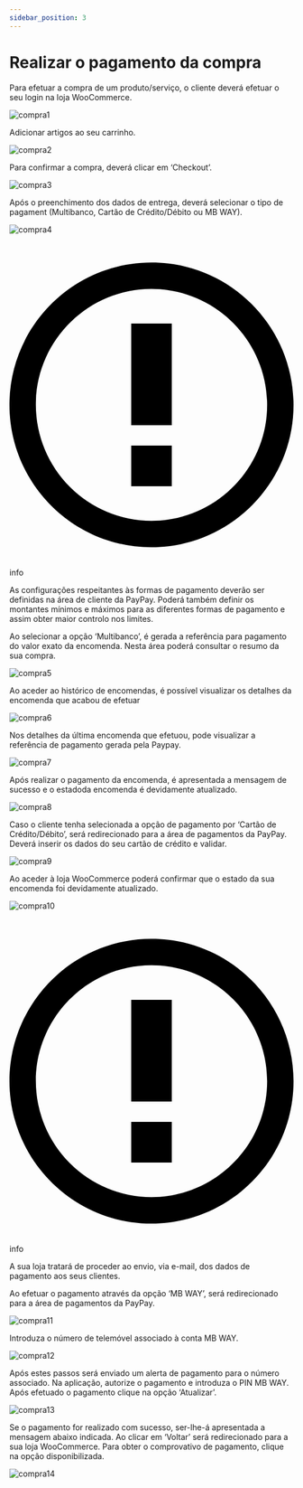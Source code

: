 ```yaml
---
sidebar_position: 3
---
```


# Realizar o pagamento da compra

Para efetuar a compra de um produto/serviço, o cliente deverá efetuar o seu login na loja WooCommerce.

![compra1](../../../../../_media/woocomerce-7.png)

Adicionar artigos ao seu carrinho.

![compra2](../../../../../_media/woocomerce-8.png)

Para confirmar a compra, deverá clicar em ‘Checkout’.

![compra3](../../../../../_media/woocomerce-9.png)

Após o preenchimento dos dados de entrega, deverá selecionar o tipo de pagament (Multibanco, Cartão de Crédito/Débito ou MB WAY).

![compra4](../../../../../_media/woocomerce-10.png)

<div class="theme-admonition theme-admonition-info admonition_node_modules-@docusaurus-theme-classic-lib-theme-Admonition-Layout-styles-module alert alert--info">
    <div class="admonitionHeading_node_modules-@docusaurus-theme-classic-lib-theme-Admonition-Layout-styles-module"><span class="admonitionIcon_node_modules-@docusaurus-theme-classic-lib-theme-Admonition-Layout-styles-module"><svg viewBox="0 0 14 16"><path fill-rule="evenodd" d="M7 2.3c3.14 0 5.7 2.56 5.7 5.7s-2.56 5.7-5.7 5.7A5.71 5.71 0 0 1 1.3 8c0-3.14 2.56-5.7 5.7-5.7zM7 1C3.14 1 0 4.14 0 8s3.14 7 7 7 7-3.14 7-7-3.14-7-7-7zm1 3H6v5h2V4zm0 6H6v2h2v-2z"></path></svg></span>info</div>
    <div class="admonitionContent_node_modules-@docusaurus-theme-classic-lib-theme-Admonition-Layout-styles-module">
        <p>As configurações respeitantes às formas de pagamento deverão ser definidas na área de cliente da PayPay. Poderá também definir os montantes mínimos e máximos para as diferentes formas de pagamento e assim obter maior controlo nos limites.</p>
    </div>
</div>

Ao selecionar a opção ‘Multibanco’, é gerada a referência para pagamento do valor exato da encomenda. Nesta área poderá consultar o resumo da sua compra.

![compra5](../../../../../_media/woocomerce-11.png)

Ao aceder ao histórico de encomendas, é possível visualizar os detalhes da encomenda que acabou de efetuar

![compra6](../../../../../_media/woocomerce-12.png)

Nos detalhes da última encomenda que efetuou, pode visualizar a referência de pagamento gerada pela Paypay.

![compra7](../../../../../_media/woocomerce-13.png)

Após realizar o pagamento da encomenda, é apresentada a mensagem de sucesso e o estadoda encomenda é devidamente atualizado.

![compra8](../../../../../_media/woocomerce-14.png)

Caso o cliente tenha selecionada a opção de pagamento por ‘Cartão de Crédito/Débito’, será redirecionado para a área de pagamentos da PayPay. Deverá inserir os dados do seu cartão de crédito e validar.

![compra9](../../../../../_media/woocomerce-15.png)

Ao aceder à loja WooCommerce poderá confirmar que o estado da sua encomenda foi devidamente atualizado.

![compra10](../../../../../_media/woocomerce-16.png)

<div class="theme-admonition theme-admonition-info admonition_node_modules-@docusaurus-theme-classic-lib-theme-Admonition-Layout-styles-module alert alert--info">
    <div class="admonitionHeading_node_modules-@docusaurus-theme-classic-lib-theme-Admonition-Layout-styles-module"><span class="admonitionIcon_node_modules-@docusaurus-theme-classic-lib-theme-Admonition-Layout-styles-module"><svg viewBox="0 0 14 16"><path fill-rule="evenodd" d="M7 2.3c3.14 0 5.7 2.56 5.7 5.7s-2.56 5.7-5.7 5.7A5.71 5.71 0 0 1 1.3 8c0-3.14 2.56-5.7 5.7-5.7zM7 1C3.14 1 0 4.14 0 8s3.14 7 7 7 7-3.14 7-7-3.14-7-7-7zm1 3H6v5h2V4zm0 6H6v2h2v-2z"></path></svg></span>info</div>
    <div class="admonitionContent_node_modules-@docusaurus-theme-classic-lib-theme-Admonition-Layout-styles-module">
        <p>A sua loja tratará de proceder ao envio, via e-mail, dos dados de pagamento aos seus clientes.</p>
    </div>
</div>

Ao efetuar o pagamento através da opção ‘MB WAY’, será redirecionado para a área de pagamentos da PayPay.

![compra11](../../../../../_media/woocomerce-17.png)

Introduza o número de telemóvel associado à conta MB WAY.

![compra12](../../../../../_media/woocomerce-18.png)

Após estes passos será enviado um alerta de pagamento para o número associado. Na aplicação, autorize o pagamento e introduza o PIN MB WAY. Após efetuado o pagamento clique na opção ‘Atualizar’.

![compra13](../../../../../_media/woocomerce-19.png)

Se o pagamento for realizado com sucesso, ser-lhe-á apresentada a mensagem abaixo indicada. Ao clicar em ‘Voltar’ será redirecionado para a sua loja WooCommerce. Para obter o comprovativo de pagamento, clique na opção disponibilizada.

![compra14](../../../../../_media/woocomerce-20.png)
